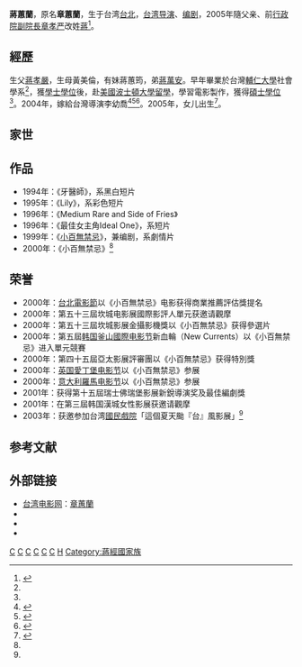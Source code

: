{{藝人
|姓名 = 章蕙蘭
|類型 = 導演
|圖片 =<!--建議使用自由版權圖像-->
|圖片尺寸 =
|圖片簡介 =
|本名 = 章蕙蘭
|外文名 =
|外文 = 
|羅馬拼音 =
|英文名 = Vivian Chang
|暱稱 =
|其他藝名 =
|國籍 = {{ROC}}
|民族 =
|出生日期 =
|出生地點 = {{TWN}}[[台北|台北]]
|逝世日期 =
|逝世地點 =
|職業 = 導演、編劇
|語言 =
|教育程度 = 台湾[[輔仁大學|輔仁大學]]社會學系<br>美国[[波士頓大學|波士頓大學]]学习電影製作[[碩士学位|碩士学位]]
|宗教信仰 =
|配偶 = {{marriage|李幼喬|Jan 12, 2004}}
|兒女 = 1女
|父母 = [[蒋孝嚴|蒋孝嚴]]
|親屬 = [[蔣經國|蔣經國]]（祖父，存疑）<br>[[郭礼伯|郭礼伯]]（祖父，存疑）<br>[[王继春|王继春]]（祖父，存疑）<br>[[章亞若|章亞若]]（祖母）<br>[[章孝慈|章孝慈]]（叔叔）<br>[[蔣萬安|蔣萬安]]（弟弟）<br>[[章勁松|章勁松]]
|音樂類型 =
|演奏樂器 =
|出道地點 =
|出道作 =
|出道日期 =
|代表作 =
|活躍年代 =
|唱片公司 =
|經紀公司 =
|網站 =
|相關團體 =
|獎項 =
|IMDb = 0151850
|電影 =
|主持節目 =
|電視劇 =
|廣播劇 =
|舞台劇 =
|書籍 =
}}

'''蔣蕙蘭'''，原名'''章蕙蘭'''，生于台湾[[台北|台北]]，[[台湾|台湾]][[导演|导演]]、[[编剧|编剧]]，2005年隨父亲、前[[行政院副院長|行政院副院長]][[章孝严|章孝严]]改姓[[蔣姓|蔣]]<ref name="章蕙蘭">{{cite web |url=http://www.taiwancinema.com/ct_12497_39 |title=章蕙蘭 |publisher=台湾电影网 |accessdate=2013年12月22日 |language=zh-tw |archive-url=https://web.archive.org/web/20131224112436/http://www.taiwancinema.com/ct_12497_39 |archive-date=2013年12月24日 |dead-url=yes }}</ref>。

==經歷==
生父[[蔣孝嚴|蔣孝嚴]]，生母黃美倫，有妹蔣蕙筠，弟[[蔣萬安|蔣萬安]]。早年畢業於台灣[[輔仁大學|輔仁大學]]社會學系<ref name="章蕙蘭"/>，獲[[學士學位|學士學位]]後，赴[[美國|美國]][[波士頓大學|波士頓大學]][[留學|留學]]，學習電影製作，獲得[[碩士學位|碩士學位]]<ref name="章蕙蘭"/>。2004年，嫁給台灣導演李幼喬<ref name="wedding">{{cite web |url=http://news.tvbs.com.tw/entry/386861 |title=章蕙蘭婚紗照 法式白紗氣質高雅 |publisher=[[TVBS|TVBS]] |date=時間：2004/01/12 18:52 |accessdate=2013年12月22日 |language=zh-tw |archive-date=2013年12月24日 |archive-url=https://web.archive.org/web/20131224102810/http://news.tvbs.com.tw/entry/386861 |dead-url=no }}</ref><ref name="marriage">{{cite web |url=http://www.libertytimes.com.tw/2004/new/jan/13/today-fshow2.htm |title=章蕙蘭、李幼喬 自在步紅毯 |publisher=[[自由时报|自由时报]]电子新闻网 |accessdate=2013年12月22日 |language=zh-tw |archive-date=2009年1月9日 |archive-url=https://web.archive.org/web/20090109002223/http://www.libertytimes.com.tw/2004/new/jan/13/today-fshow2.htm |dead-url=no }}</ref><ref name="apple">{{cite web |url=http://ent.appledaily.com.tw/enews/article/entertainment/20030711/179043/ |title=章蕙蘭 李幼喬年底走紅毯 |publisher=[[蘋果日報_(台灣)|苹果日报]] |date=2003年7月11日 |accessdate=2013年12月22日 |language=zh-tw |archive-date=2013年12月24日 |archive-url=https://web.archive.org/web/20131224091955/http://ent.appledaily.com.tw/enews/article/entertainment/20030711/179043/ |dead-url=no }}</ref>。2005年，女儿出生<ref name="daugher">{{cite web |url=http://news.tvbs.com.tw/entry/453997 |title=章蕙蘭剖腹生女 章孝嚴升格當外公 |publisher=[[TVBS|TVBS]] |author=記者：李昀臻 徐崑山 |date=時間：2005/02/28 09:34 |accessdate=2013年12月22日 |language=zh-tw |archive-date=2013年12月24日 |archive-url=https://web.archive.org/web/20131224111259/http://news.tvbs.com.tw/entry/453997 |dead-url=no }}</ref>。

==家世==
{{Ahnentafel top}}<center>
{{ahnentafel-compact5
|boxstyle_1=background-color: #aaf;
|boxstyle_2=background-color: #bbf;
|boxstyle_3=background-color: #ccf;
|boxstyle_4=background-color: #ddf;
|boxstyle_5=background-color: #eef;
|1='''蔣蕙蘭'''
|2='''父：'''[[蒋孝严|蒋孝严]]（1942－）
|3='''母：'''[[黃美倫|黃美倫]]
|4='''祖父：'''[[蒋经国|蒋经国]]（1910－1988）
|5='''祖母：'''[[章亚若|章亚若]]（1913－1942）
|6=
|7=
|8='''曾祖父：'''[[蒋中正|蒋中正]]（1887－1975）
|9='''曾祖母：'''[[毛福梅|毛福梅]]（1882－1939）
|10='''外曾祖父：'''[[章贡涛|章贡涛]]
|11='''外曾祖母：'''[[周锦华|周锦华]]
|12=
|13=
|14=
|15=
|16='''高祖父：'''[[蒋肇聪|蒋肇聪]]（1842－1895）
|17='''高祖母：'''[[王采玉|王采玉]]（1864－1921）
|18='''外高祖父：'''[[毛鼎和|毛鼎和]]
|19='''外高祖母：'''毛王氏
|20='''外高祖父：'''[[章伯昌|章伯昌]]
|21='''外高祖母：'''章陶氏
|22=
|23=
|24=
|25=
|26=
|27=
|28=
|29=
|30=
|31=
}}</center>
{{ahnentafel bottom}}

==作品==
* 1994年：《牙醫師》，系黑白短片
* 1995年：《Lily》，系彩色短片
* 1996年：《Medium Rare and Side of Fries》
* 1996年：《最佳女主角Ideal One》，系短片
* 1999年：《[[小百無禁忌|小百無禁忌]]》，兼编剧，系劇情片
* 2000年：《小百無禁忌》<ref name="章蕙蘭"/>

==荣誉==
* 2000年：[[台北電影節|台北電影節]]以《小百無禁忌》电影获得商業推薦評估獎提名
* 2000年：第五十三屆坎城电影展國際影評人單元获邀请觀摩
* 2000年：第五十三屆坎城影展金攝影機獎以《小百無禁忌》获得參選片
* 2000年：第五屆[[韩国|韩国]][[釜山國際电影节|釜山國際电影节]]新血輪（New Currents）以《小百無禁忌》进入單元競賽
* 2000年：第四十五屆亞太影展評審團以《小百無禁忌》获得特別獎
* 2000年：[[英国|英国]][[愛丁堡电影节|愛丁堡电影节]]以《小百無禁忌》参展
* 2000年：[[意大利|意大利]][[羅馬电影节|羅馬电影节]]以《小百無禁忌》参展
* 2001年：获得第十五屆瑞士佛瑞堡影展新銳導演奖及最佳編劇獎
* 2001年：在第三屆韩国漢城女性影展获邀请觀摩
* 2003年：获邀参加台湾[[國民戲院|國民戲院]]「這個夏天颱『台』風影展」<ref name="章蕙蘭"/>

==参考文献==
{{reflist|2}}

==外部链接==
* [[台湾电影网|台湾电影网]]：[https://web.archive.org/web/20131224112436/http://www.taiwancinema.com/ct_12497_39 章蕙蘭]
* {{imdb name|0151850}}{{en}}
* {{hkmdb name|27452}}
* {{Mtime people|911290}}

{{蒋中正家族}}
{{Authority Control}}
[[Category:臺灣劇情片導演|C]]
[[Category:台灣編劇|C]]
[[Category:波士頓大學校友|C]]
[[Category:輔仁大學校友|C]]
[[Category:蔣家第四代|C]]
[[Category:台北市人|C]]
[[Category:蔣姓|H]]
[[Category:蔣經國家族|Category:蔣經國家族]]